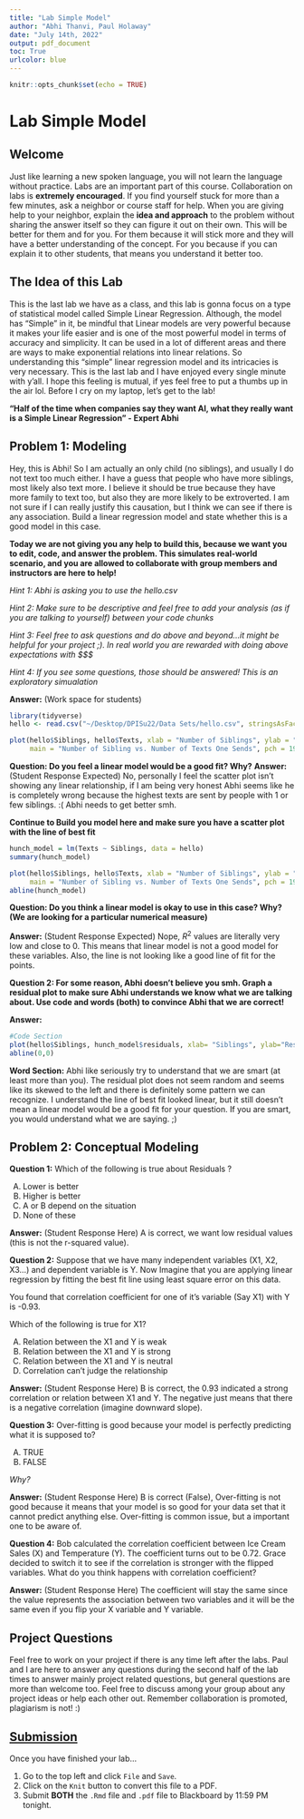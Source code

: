 ```yaml
---
title: "Lab Simple Model"
author: "Abhi Thanvi, Paul Holaway"
date: "July 14th, 2022"
output: pdf_document
toc: True
urlcolor: blue
---
```


```r
knitr::opts_chunk$set(echo = TRUE)
```
\newpage

# Lab Simple Model

## Welcome

Just like learning a new spoken language, you will not learn the language without practice. Labs are an important part of this course. Collaboration on labs is **extremely encouraged**. If you find yourself stuck for more than a few minutes, ask a neighbor or course staff for help. When you are giving help to your neighbor, explain the **idea and approach** to the problem without sharing the answer itself so they can figure it out on their own. This will be better for them and for you. For them because it will stick more and they will have a better understanding of the concept. For you because if you can explain it to other students, that means you understand it better too.

## The Idea of this Lab

This is the last lab we have as a class, and this lab is gonna focus on a type of statistical model called Simple Linear Regression. Although, the model has "Simple" in it, be mindful that Linear models are very powerful because it makes your life easier and is one of the most powerful model in terms of accuracy and simplicity. It can be used in a lot of different areas and there are ways to make exponential relations into linear relations. So understanding this "simple" linear regression model and its intricacies is very necessary. This is the last lab and I have enjoyed every single minute with y'all. I hope this feeling is mutual, if yes feel free to put a thumbs up in the air lol. Before I cry on my laptop, let's get to the lab!

  **"Half of the time when companies say they want AI, what they really want is a Simple Linear Regression" - Expert Abhi**

## Problem 1: Modeling

Hey, this is Abhi! So I am actually an only child (no siblings), and usually I do not text too much either. I have a guess that people who have more siblings, most likely also text more. I believe it should be true because they have more family to text too, but also they are more likely to be extroverted. I am not sure if I can really justify this causation, but I think we can see if there is any association. Build a linear regression model and state whether this is a good model in this case.

**Today we are not giving you any help to build this, because we want you to edit, code, and answer the problem. This simulates real-world scenario, and you are allowed to collaborate with group members and instructors are here to help!**

*Hint 1: Abhi is asking you to use the hello.csv*

*Hint 2: Make sure to be descriptive and feel free to add your analysis (as if you are talking to yourself) between your code chunks*

*Hint 3: Feel free to ask questions and do above and beyond...it might be helpful for your project ;). In real world you are rewarded with doing above expectations with $$$*

*Hint 4: If you see some questions, those should be answered! This is an exploratory simualation*

**Answer:** (Work space for students)
```r
library(tidyverse)
hello <- read.csv("~/Desktop/DPISu22/Data Sets/hello.csv", stringsAsFactors=TRUE)

plot(hello$Siblings, hello$Texts, xlab = "Number of Siblings", ylab = "Number of Text Sent",
     main = "Number of Sibling vs. Number of Texts One Sends", pch = 19)
```
**Question: Do you feel a linear model would be a good fit? Why?**
**Answer:** (Student Response Expected) No, personally I feel the scatter plot isn't showing any linear relationship, if I am being very honest Abhi seems like he is completely wrong because the highest texts are sent by people with 1 or few siblings. :( Abhi needs to get better smh. 

**Continue to Build you model here and make sure you have a scatter plot with the line of best fit**
```r
hunch_model = lm(Texts ~ Siblings, data = hello)
summary(hunch_model)
```
```r
plot(hello$Siblings, hello$Texts, xlab = "Number of Siblings", ylab = "Number of Text Sent", 
     main = "Number of Sibling vs. Number of Texts One Sends", pch = 19)
abline(hunch_model)
```

**Question: Do you think a linear model is okay to use in this case? Why? (We are looking for a particular numerical measure)**

**Answer:** (Student Response Expected) Nope, $R^2$ values are literally very low and close to 0. This means that linear model is not a good model for these variables. Also, the line is not looking like a good line of fit for the points.

**Question 2: For some reason, Abhi doesn't believe you smh. Graph a residual plot to make sure Abhi understands we know what we are talking about. Use code and words (both) to convince Abhi that we are correct!**

**Answer:** 
```r
#Code Section
plot(hello$Siblings, hunch_model$residuals, xlab= "Siblings", ylab="Residuals", pch = 19)
abline(0,0)
```
**Word Section:** Abhi like seriously try to understand that we are smart (at least more than you). The residual plot does not seem random and seems like its skewed to the left and there is definitely some pattern we can recognize. I understand the line of best fit looked linear, but it still doesn't mean a linear model would be a good fit for your question. If you are smart, you would understand what we are saying. ;)

## Problem 2: Conceptual Modeling

**Question 1:** Which of the following is true about Residuals ?

A) Lower is better
B) Higher is better
C) A or B depend on the situation
D) None of these

**Answer:** (Student Response Here) A is correct, we want low residual values (this is not the r-squared value).

**Question 2:** Suppose that we have many independent variables (X1, X2, X3...) and dependent variable is Y. Now Imagine that you are applying linear regression by fitting the best fit line using least square error on this data.

You found that correlation coefficient for one of it’s variable (Say X1) with Y is -0.93.

Which of the following is true for X1?

A) Relation between the X1 and Y is weak
B) Relation between the X1 and Y is strong
C) Relation between the X1 and Y is neutral
D) Correlation can’t judge the relationship

**Answer:** (Student Response Here) B is correct, the 0.93 indicated a strong correlation or relation between X1 and Y. The negative just means that there is a negative correlation (imagine downward slope). 

**Question 3:** Over-fitting is good because your model is perfectly predicting what it is supposed to?

A) TRUE
B) FALSE

*Why?*

**Answer:** (Student Response Here) B is correct (False), Over-fitting is not good because it means that your model is so good for your data set that it cannot predict anything else. Over-fitting is common issue, but a important one to be aware of.

**Question 4:** Bob calculated the correlation coefficient between Ice Cream Sales (X) and Temperature (Y). The coefficient turns out to be 0.72. Grace decided to switch it to see if the correlation is stronger with the flipped variables. What do you think happens with correlation coefficient?

**Answer:** (Student Response Here) The coefficient will stay the same since the value represents the association between two variables and it will be the same even if you flip your X variable and Y variable.  

## Project Questions

Feel free to work on your project if there is any time left after the labs. Paul and I are here to answer any questions during the second half of the lab times to answer mainly project related questions, but general questions are more than welcome too. Feel free to discuss among your group about any project ideas or help each other out. Remember collaboration is promoted, plagiarism is not! :)

## [Submission](https://www.youtube.com/watch?v=cUZNXgIXM1c)
Once you have finished your lab...

1. Go to the top left and click `File` and `Save`.
2. Click on the `Knit` button to convert this file to a PDF.
3. Submit **BOTH** the `.Rmd` file and `.pdf` file to Blackboard by 11:59 PM tonight.
